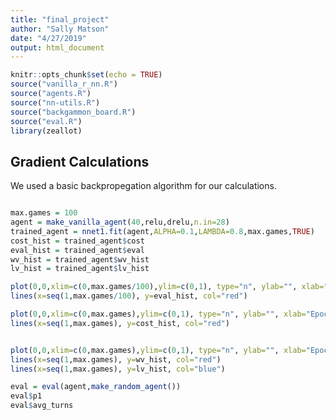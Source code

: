 ```yaml
---
title: "final_project"
author: "Sally Matson"
date: "4/27/2019"
output: html_document
---
```


```r
knitr::opts_chunk$set(echo = TRUE)
source("vanilla_r_nn.R")
source("agents.R")
source("nn-utils.R")
source("backgammon_board.R")
source("eval.R")
library(zeallot)
```

## Gradient Calculations
We used a basic backpropegation algorithm for our calculations.
```r

```



```r
max.games = 100
agent = make_vanilla_agent(40,relu,drelu,n.in=28)
trained_agent = nnet1.fit(agent,ALPHA=0.1,LAMBDA=0.8,max.games,TRUE)
cost_hist = trained_agent$cost
eval_hist = trained_agent$eval
wv_hist = trained_agent$wv_hist
lv_hist = trained_agent$lv_hist

plot(0,0,xlim=c(0,max.games/100),ylim=c(0,1), type="n", ylab="", xlab="Epochs")
lines(x=seq(1,max.games/100), y=eval_hist, col="red")

plot(0,0,xlim=c(0,max.games),ylim=c(0,1), type="n", ylab="", xlab="Epochs")
lines(x=seq(1,max.games), y=cost_hist, col="red")


plot(0,0,xlim=c(0,max.games),ylim=c(0,1), type="n", ylab="", xlab="Epochs")
lines(x=seq(1,max.games), y=wv_hist, col="red")
lines(x=seq(1,max.games), y=lv_hist, col="blue")
```

```r
eval = eval(agent,make_random_agent())
eval$p1
eval$avg_turns
```


